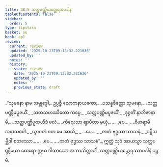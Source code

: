 ```yaml
---
title: 38.5 သတ္တပဏ္ဏိယတ္ထေရအပဒါန
tableOfContents: false
sidebar:
  order: 5
type: tipitaka
basket: su
book: ap1
review:
  current: review
  updated: '2025-10-23T09:13:32.221636'
  updated_by: ''
  notes: ''
  history:
  - state: review
    date: '2025-10-23T09:13:32.221636'
    updated_by: ''
    notes: ''
    previous_state: draft
---
```



<ReviewStatus review={frontmatter.review} showDetails={true} />

<HypothesisAnnotation frontmatter={frontmatter} />

<DynamicBreadcrumb />

<Division number="28" book="ap1" e="ch" v="20" p="337">

<Paragraph number="4131" type="verses" book="ap1">
_“သုမနော နာမ သမ္ဗုဒ္ဓေါ,_  
ဥပ္ပဇ္ဇိ လောကနာယကော;_  
_ပသန္နစိတ္တော သုမနော,_  
_သတ္တပဏ္ဏိမပူဇယိံ._  

</Paragraph>

</Division>
<Division number="29" book="ap1" e="ch" v="20" p="337">

<Paragraph number="4132" type="verses" book="ap1">
_သတသဟဿိတော ကပ္ပေ,_  
_သတ္တပဏ္ဏိမပူဇယိံ;_  
_ဒုဂ္ဂတိံ နာဘိဇာနာမိ,_  
_သတ္တပဏ္ဏိပူဇာယိဒံ ဖလံ._  

</Paragraph>

</Division>
<Division number="30" book="ap1" e="ch" v="20" p="338">

<Paragraph number="4133" type="verses" book="ap1">
_ကိလေသာ ဈာပိတာ မယှံ,_  
_ …ပေ… _  
_ဝိဟရာမိ အနာသဝေါ._  

</Paragraph>

</Division>
<Division number="31" book="ap1" e="ch" v="20" p="338">

<Paragraph number="4134" type="verses" book="ap1">
_သွာဂတံ ဝတ မေ အာသိ,_  
_ …ပေ… _  
_ကတံ ဗုဒ္ဓဿ သာသနံ._  

</Paragraph>

</Division>
<Division number="32" book="ap1" e="ch" v="20" p="338">

<Paragraph number="4135" type="verses" book="ap1">
_ပဋိသမ္ဘိဒါ စတဿော,_  
_ …ပေ… _  
_ကတံ ဗုဒ္ဓဿ သာသနံ”._  

</Paragraph>

<Paragraph number="4136" book="ap1">
ဣတ္ထံ သုဒံ အာယသ္မာ သတ္တပဏ္ဏိယော ထေရော ဣမာ ဂါထာယော အဘာသိတ္ထာတိ.

</Paragraph>
</Division>

<Paragraph number="4137" type="center" book="ap1">
သတ္တပဏ္ဏိယတ္ထေရဿာပဒါနံ ပဉ္စမံ.
</Paragraph>